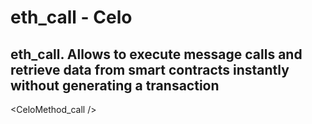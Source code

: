 # eth_call - Celo

## eth_call. Allows to execute message calls and retrieve data from smart contracts instantly without generating a transaction


<CeloMethod_call />
